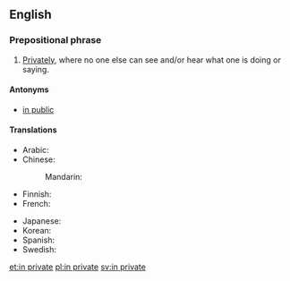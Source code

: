 ==English==

===Prepositional phrase===
{{en-PP}}

# [[privately|Privately]], where no one else can see and/or hear what one is doing or saying.

====Antonyms====
* [[in public]]

====Translations====
{{trans-top|privately}}
* Arabic: {{t|ar|بِخَصُوصِيَّة}}
* Chinese:
*: Mandarin: {{t-needed|cmn}}
* Finnish: {{t|fi|yksityisesti}}
* French: {{t+|fr|en privé}}
{{trans-mid}}
* Japanese: {{t|ja|非公式に|tr=hikōshiki ni|sc=Jpan}}
* Korean: {{t|ko|은밀히|sc=Kore}}
* Spanish: {{t|es|en privado}}
* Swedish: {{t+|sv|i enrum}}
{{trans-bottom}}

[[et:in private]]
[[pl:in private]]
[[sv:in private]]
